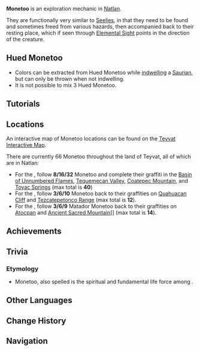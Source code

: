 {{Terminology Infobox
|image  = Monetoo.png
|type   = Exploration
|region = Natlan
}}
'''Monetoo''' is an exploration mechanic in [[Natlan]].

They are functionally very similar to [[Seelie]]s, in that they need to be found and sometimes freed from various hazards, then accompanied back to their resting place, which if seen through [[Elemental Sight]] points in the direction of the creature.

==Hued Monetoo==
* Colors can be extracted from Hued Monetoo while [[Saurian Indwelling|indwelling]] a [[Saurian]], but can only be thrown when not indwelling.
* It is not possible to mix 3 Hued Monetoo.

==Tutorials==
{{Tutorial|Monetoo; Hued Monetoo; Naughty Monetoo; Matador Monetoo}}

==Locations==
An interactive map of Monetoo locations can be found on the [https://webstatic-sea.mihoyo.com/app/ys-map-sea/index.html#/map/2?shown_types=597 Teyvat Interactive Map].

There are currently 66 Monetoo throughout the land of Teyvat, all of which are in Natlan:

* For the {{Achievement|Monetoo Will Guide You Home (I)}}, follow '''8/16/32''' Monetoo and complete their graffiti in the [[Basin of Unnumbered Flames]], [[Tequemecan Valley]], [[Coatepec Mountain]], and [[Toyac Springs]] (max total is '''40''')
*For the {{Achievement|Monetoo Will Guide You Home (II)}}, follow '''3/6/10''' Monetoo back to their graffities on [[Quahuacan Cliff]] and [[Tezcatepetonco Range]] (max total is '''12''').
*For the {{Achievement|Votre Toast, Je Peux Vous Le Rendre}}, follow '''3/6/9''' Matador Monetoo back to their graffities on [[Atocpan]] and [[Ancient Sacred Mountain]]]] (max total is '''14''').

==Achievements==
{{Achievement Topic Table|topic=Monetoo}}

==Trivia==
===Etymology===
*Monetoo, also spelled {{Lang|{{w|manitou}}|cr=ᒪᓂᑑ|cr_rm=manitō}} is the spiritual and fundamental life force among {{w|Algonquian peoples|Algonquian groups}}.

==Other Languages==
{{Other Languages
|en       = Monetoo<!--plural: Monetoo-->
|zhs      = 幻写灵
|zhs_rm   = Huànxiě-líng
|zht      = 幻寫靈
|zht_rm   = Huànxiě-líng
|zh_tl    = Illusory Sketch Sprite
|ja       = 幻写霊
|ja_rm    = Gensha-rei{{Assumed}}
|ja_tl    = 
|ko       = 매니투
|ko_tl    = Manitou
|es       = Manitú<!--plural: manitúes-->
|es_tl    = Manitou
|fr       = Monetoo<!--plural: monetoos-->
|ru       = Маниту
|ru_tl    = Manitou
|th       = Monetoo
|vi       = Monetoo
|de       = Monetoo
|id       = Monetoo
|pt       = Monetoo
|tr       = Monetoo
|it       = Monetoo
}}

==Change History==
{{Change History|5.0}}

==Navigation==
{{Exploration Navbox|Natlan}}